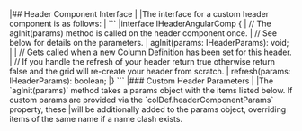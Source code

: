 <framework-specific-section frameworks="angular">
|## Header Component Interface
|
|The interface for a custom header component is as follows:
|
</framework-specific-section>

<framework-specific-section frameworks="angular">
```
|interface IHeaderAngularComp {
|    // The agInit(params) method is called on the header component once.
|    // See below for details on the parameters.
|    agInit(params: IHeaderParams): void;
|
|    // Gets called when a new Column Definition has been set for this header.
|    // If you handle the refresh of your header return true otherwise return false and the grid will re-create your header from scratch.
|    refresh(params: IHeaderParams): boolean;
|}
```
</framework-specific-section>

<framework-specific-section frameworks="angular">
|### Custom Header Parameters
|
|The `agInit(params)` method takes a params object with the items listed below. If custom params are provided via the `colDef.headerComponentParams` property, these
|will be additionally added to the params object, overriding items of the same name if a name clash exists.
</framework-specific-section>